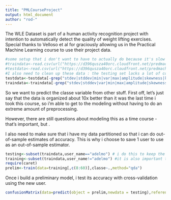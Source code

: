 ```yaml
---
title: "PMLCourseProject"
output: html_document
author: "rod-"
---
```

The WLE Dataset is part of a human activity recognition project with intention to automatically detect the quality of weight lifting exercises.  Special thanks to Velloso et al for graciously allowing us in the Practical Machine Learning course to use their project data.   

```r
#some setup that i don't want to have to actually do because it's slow
#traindata<-read.csv(url("https://d396qusza40orc.cloudfront.net/predmachlearn/pml-training.csv"))
#testdata<-read.csv(url("https://d396qusza40orc.cloudfront.net/predmachlearn/pml-testing.csv"))
#I also need to clean up these data : the testing set lacks a lot of columns so let's not train on them!
testdata<-testdata[-grep("stdev|stddev|min|var|max|amplitude|skewness|kurtosis|avg",colnames(testdata))]
traindata<-traindata[-grep("stdev|stddev|var|min|max|amplitude|skewness|kurtosis|avg",colnames(traindata))]

```
So we want to predict the classe variable from other stuff.  First off, let's just say that the data is organized about 10x better than it was the last time i took this course, so i'm able to get to the modeling without having to do an extreme amount of preprocessing. 

However, there are still questions about modeling this as a time course - that's important, but .

I also need to make sure that i have my data partitioned so that i can do out-of-sample estimates of accuracy.  This is why i choose to save 1 user to use as an out-of-sample estimator.  

```r
testing<-subset(traindata,user_name=="adelmo") # i do this to keep the time courses 'pure' and to hopefully reduce overfitting to individual users.
training<-subset(traindata,user_name!="adelmo") #it is also important to clear out the bookkeeping columns.
require(caret)
prelim<-train(data=training[,c(8:60)],classe~.,method="qda") 
```
Once i build a preliminary model, i test its accuracy with cross-validation using the new user.  

```r
confusionMatrix(data=predict(object = prelim,newdata = testing),reference = testing$classe)
```
